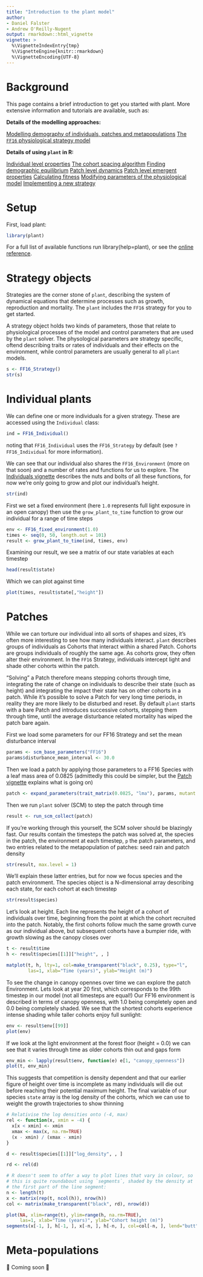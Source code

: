 ```yaml
---
title: "Introduction to the plant model"
author:
- Daniel Falster
- Andrew O'Reilly-Nugent
output: rmarkdown::html_vignette
vignette: >
  %\VignetteIndexEntry{tmp}
  %\VignetteEngine{knitr::rmarkdown}
  %\VignetteEncoding{UTF-8}
---
```


# Background

This page contains a brief introduction to get you started with plant. More extensive information and tutorials are available, such as:

**Details of the modelling approaches:**

[Modelling demography of individuals, patches and metapopulations](https://traitecoevo.github.io/plant/articles/demography.html)
[The `FF16` physiological strategy model](https://traitecoevo.github.io/plant/articles/demography.html)

**Details of using `plant` in R:**

[Individual level properties](https://traitecoevo.github.io/plant/articles/individuals.html)
[The cohort spacing algorithm](https://traitecoevo.github.io/plant/articles/cohort_spacing.html)
[Finding demographic equilibrium](https://traitecoevo.github.io/plant/articles/equilibrium.html)
[Patch level dynamics](https://traitecoevo.github.io/plant/articles/patch.html)
[Patch level emergent properties](https://traitecoevo.github.io/plant/articles/emergent.html)
[Calculating fitness](https://traitecoevo.github.io/plant/articles/fitness.html)
[Modifying parameters of the physiological model](https://traitecoevo.github.io/plant/articles/parameters.html)
[Implementing a new strategy](https://traitecoevo.github.io/plant/articles/strategy.html)

# Setup

First, load plant:

```r
library(plant)
```
For a full list of available functions run library(help=plant), or see the [online reference](https://traitecoevo.github.io/plant/reference/index.html).

# Strategy objects

Strategies are the corner stone of `plant`, describing the system of dynamical equations that determine processes such as growth, reproduction and mortality. The `plant` includes the `FF16` strategy for you to get started.

A strategy object holds two kinds of parameters, those that relate to physiological processes of the model and control parameters that are used by the `plant` solver. The physological parameters are strategy specific, oftend describing traits or rates of individuals and their effects on the environment, while control parameters are usually general to all `plant` models.

```r
s <- FF16_Strategy()
str(s)
```

# Individual plants

We can define one or more individuals for a given strategy. These are accessed using the `Individual` class:

```r
ind = FF16_Individual()
```

noting that `FF16_Individual` uses the `FF16_Strategy` by default (see `?FF16_Individual` for more information).

We can see that our individual also shares the `FF16_Environment` (more on that soon) and a number of rates and functions for us to explore. The [Individuals vignette](https://traitecoevo.github.io/plant/articles/individuals.html) describes the nuts and bolts of all these functions, for now we're only going to grow and plot our individual's height.

```r
str(ind)
```
First we set a fixed environment (here `1.0` represents full light exposure in an open canopy) then use the `grow_plant_to_time` function to grow our individual for a range of time steps

```r
env <- FF16_fixed_environment(1.0)
times <- seq(0, 50, length.out = 101)
result <- grow_plant_to_time(ind, times, env)
```

Examining our result, we see a matrix of our state variables at each timestep

```r
head(result$state)
```

Which we can plot against time

```r
plot(times, result$state[,"height"])
```


# Patches

While we can torture our individual into all sorts of shapes and sizes, it's often more interesting to see how many individuals interact. `plant` describes groups of individuals as Cohorts that interact within a shared Patch. Cohorts are groups individuals of roughly the same age. As cohorts grow, they often alter their environment. In the `FF16` Strategy, individuals intercept light and shade other cohorts within the patch.

"Solving" a Patch therefore means stepping cohorts through time, integrating the rate of change on individuals to describe their state (such as height) and integrating the impact their state has on other cohorts in a patch. While it's possible to solve a Patch for very long time periods, in reality they are more likely to be disturbed and reset. By default `plant` starts with a bare Patch and introduces successive cohorts, stepping them through time, until the average disturbance related mortality has wiped the patch bare again.

First we load some parameters for our FF16 Strategy and set the mean disturbance interval

```r
params <- scm_base_parameters("FF16")
params$disturbance_mean_interval <- 30.0
```

Then we load a patch by applying those parameters to a FF16 Species with a leaf mass area of 0.0825 (admittedly this could be simpler, but the [Patch vignette](https://traitecoevo.github.io/plant/articles/patch.html) explains what is going on)

```r
patch <- expand_parameters(trait_matrix(0.0825, "lma"), params, mutant = FALSE)
```

Then we run `plant` solver (SCM) to step the patch through time

```r
result <- run_scm_collect(patch)
```

If you're working through this yourself, the SCM solver should be blazingly fast. Our results contain the timesteps the patch was solved at, the species in the patch, the environment at each timestep, `p` the patch parameters, and two entries related to the metapopulation of patches: seed rain and patch density

```r
str(result, max.level = 1)
```
We'll explain these latter entries, but for now we focus species and the patch environment. The species object is a N-dimensional array describing each state, for each cohort at each timestep

```r
str(result$species)
```
Let's look at height. Each line represents the height of a cohort of individuals over time, beginning from the point at which the cohort recruited into the patch. Notably, the first cohorts follow much the same growth curve as our individual above, but subsequent cohorts have a bumpier ride, with growth slowing as the canopy closes over

```r
t <- result$time
h <- result$species[[1]]["height", , ]

matplot(t, h, lty=1, col=make_transparent("black", 0.25), type="l",
        las=1, xlab="Time (years)", ylab="Height (m)")
```
To see the change in canopy opennes over time we can explore the patch Environment. Lets look at year 20 first, which corresponds to the 99th timestep in our model (not all timesteps are equal!) Our FF16 environment is described in terms of canopy openness, with 1.0 being completely open and 0.0 being completely shaded. We see that the shortest cohorts experience intense shading while taller cohorts enjoy full sunlight:

```r
env <- result$env[[99]]
plot(env)
```
If we look at the light environment at the forest floor (height = 0.0) we can see that it varies through time as older cohorts thin out and gaps form

```r
env_min <- lapply(result$env, function(e) e[1, "canopy_openness"])
plot(t, env_min)
```

This suggests that competition is density dependent and that our earlier figure of height over time is incomplete as many individuals will die out before reaching their potential maximum height. The final variable of our species `state` array is the log density of the cohorts, which we can use to weight the growth trajectories to show thinning

```r
# Relativise the log densities onto (-4, max)
rel <- function(x, xmin = -4) {
  x[x < xmin] <- xmin
  xmax <- max(x, na.rm=TRUE)
  (x - xmin) / (xmax - xmin)
}

d <- result$species[[1]]["log_density", , ]

rd <- rel(d)

# R doesn't seem to offer a way to plot lines that vary in colour, so
# this is quite roundabout using `segments`, shaded by the density at
# the first part of the line segment:
n <- length(t)
x <- matrix(rep(t, ncol(h)), nrow(h))
col <- matrix(make_transparent("black", rd), nrow(d))

plot(NA, xlim=range(t), ylim=range(h, na.rm=TRUE),
     las=1, xlab="Time (years)", ylab="Cohort height (m)")
segments(x[-1, ], h[-1, ], x[-n, ], h[-n, ], col=col[-n, ], lend="butt")
```

# Meta-populations

🚧 Coming soon 🚧
